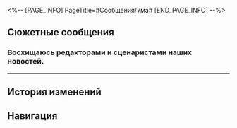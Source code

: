 <%-- [PAGE_INFO]
PageTitle=#Сообщения/Ума#
[END_PAGE_INFO] --%>
{{Сообщение Инфобокс
|id          = 121
|Изображение = НИП Ума Иконка.png
|Тип         = НИП
|Отправитель = Ума
|ПодписьСоо  = 
|Фракция     = Другие
}}

==Сюжетные сообщения==
===Восхищаюсь редакторами и сценаристами наших новостей.===
{{Сообщения
|условие_получения = 
|текст =
:'''Ума:''' Восхищаюсь редакторами и сценаристами наших новостей.
:'''Ума:''' И где они нашли этих... как их... «гостей извне»... Очень круто!
:'''Ума:''' Я ещё не наотдыхалась, хочу воспользоваться тем, что нельзя снимать, и погулять немного.
:'''Ума:''' А ты так шустро работаешь. В такой неразберихе в два счёта всё {{MC|ж=порешала|м=порешал}}.
:{Выбор} Да пустяки.
::'''(Первопроходец):''' Да пустяки, я даже не {{MC|ж=устала|м=устал}}.
:{Выбор} Вот такие мы, Безымянные, молодцы.
::'''(Первопроходец):''' Ну а как иначе? Слышала ведь о Безымянных? В путешествиях без таких навыков мы бы не справились.
:'''Ума:''' Спасибо тебе.
:'''Ума:''' Обязательно расскажу главе об этом. Кто знает, может попадёшь в вечный список почётных гостей Пенаконии.
:'''Ума:''' Как будет возможность, позову тебя сняться в программе. Рейтинги наверняка взлетят. У тебя и внешность приятная, может, однажды коллегами станем.
:'''Ума:''' Ох, заболталась я с тобой, скоро ведь эфир начнётся! Мне пора, пока!
}}
----

==История изменений==
{{История изменений|3.5}}

==Навигация==
{{Сообщения Навбокс}}